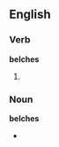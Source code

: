 ==English==

===Verb===
'''belches'''

# {{third-person singular of|[[belch]]}}

===Noun===
'''belches'''

* {{plural of|[[belch]]}}